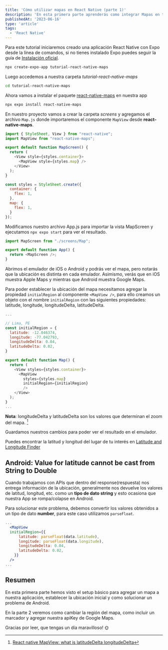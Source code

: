 ```yaml
---
title: 'Cómo utilizar mapas en React Native (parte 1)'
description: 'En esta primera parte aprenderás como integrar Mapas en tu aplicación React Native'
publishedAt: '2023-06-16'
type: 'article'
tags:
  - 'React Native'
---
```


Para este tutorial iniciaremos creado una aplicación React Native con Expo desde la línea de comandos, si no tienes instalado Expo puedes seguir la guía de [Instalación oficial](https://docs.expo.io/get-started/installation/).

```bash
npx create-expo-app tutorial-react-native-maps
```

Luego accedemos a nuestra carpeta _tutorial-react-native-maps_

```bash
cd tutorial-react-native-maps
```

Ahora vamos a instalar el paquete [react-native-maps](https://github.com/react-native-maps/react-native-maps) en nuestra app

```bash
npx expo install react-native-maps
```

En nuestro proyecto vamos a crear la carpeta _screens_ y agregamos el archivo `Map.js` donde importaremos el componente `MapView` desde **react-native-maps**.

```jsx:screens/Map.js {2,4-10}
import { StyleSheet, View } from "react-native";
import MapView from "react-native-maps";

export default function MapScreen() {
  return (
    <View style={styles.container}>
      <MapView style={styles.map} />
    </View>
  );
}

const styles = StyleSheet.create({
  container: {
    flex: 1,
  },
  map: {
    flex: 1,
  }
});
```

Modificamos nuestro archivo App.js para importar la vista MapScreen y ejecutamos `npx expo start` para ver el resultado.

```jsx:App.js
import MapScreen from "./screens/Map";

export default function App() {
  return <MapScreen />;
}
```

Abrimos el emulador de iOS o Android y podrás ver el mapa, pero notarás que la ubicación es distinta en cada emulador. Asimismo, verás que en iOS muestra Apple Maps y mientras que Android muestra Google Maps.

<PostImage
  src="/images/posts/como-utilizar-mapas-en-react-native/default-location.png"
  layout="responsive"
  width={500}
  height={420}
  objectFit="cover"
  objectFit="cover"
  alt="Image de mapa en emulador iOS y Android"
/>

Para poder establecer la ubicación del mapa necesitamos agregar la propiedad `initialRegion` al componente `<MapView />`, para ello creamos un objeto con el nombre `initialRegion` con las siguientes propiedades: latitude, longitude, longitudeDelta, latitudeDelta.

```jsx:screens/Map.js {4-9,16}
...

// Lima, PE
const initialRegion = {
  latitude: -12.046374,
  longitude: -77.042793,
  longitudeDelta: 0.04,
  latitudeDelta: 0.02,
}

export default function Map() {
  return (
    <View styles={styles.container}>
      <MapView
        styles={styles.map}
        initialRegion={initialRegion}
        />
    </View>
  );
}
...

```

**Nota**: longitudeDelta y latitudeDelta son los valores que determinan el zoom del mapa. [^1]

Guardamos nuestros cambios para poder ver el resultado en el emulador.

<PostImage
  src="/images/posts/como-utilizar-mapas-en-react-native/initial-region.png"
  layout="responsive"
  width={500}
  height={420}
  objectFit="cover"
  alt="Image de mapa en emulador iOS y Android"
/>

Puedes encontrar la latitud y longitud del lugar de tu interés en [Latitude and Longitude Finder](https://www.latlong.net/)

## Android: Value for latitude cannot be cast from String to Double

Cuando trabajamos con APIs que dentro del response(respuesta) nos entrega información de la ubicación, generalmente nos devuelve los valores de latitud, longitud, etc. como un **tipo de dato string** y esto ocasiona que nuestra App se rompa/colapse en Android.

<PostImage
  src="/images/posts/como-utilizar-mapas-en-react-native/android-error.png"
  layout="responsive"
  width={500}
  height={420}
  objectFit="cover"
  alt="Image de error en Android"
/>

Para solucionar este problema, debemos convertir los valores obtenidos a un tipo de dato **number**, para este caso utilizamos `parseFloat`.

```jsx
...
  <MapView
  initialRegion={{
      latitude: parseFloat(data.latitude),
      longitude: parseFloat(data.longitude),
      longitudeDelta: 0.04,
      latitudeDelta: 0.02,
    }}
  />
...

```

## Resumen

En esta primera parte hemos visto el setup básico para agregar un mapa a nuestra aplicación, establecer la ubicación inicial y como solucionar un problema de Android.

En la parte 2 veremos como cambiar la región del mapa, como incluir un marcador y agregar nuestra apiKey de Google Maps.

Gracias por leer, que tengas un día maravilloso! 🌞

[^1]: [React native MapView: what is latitudeDelta longitudeDelta](https://stackoverflow.com/questions/50882700/react-native-mapview-what-is-latitudedelta-longitudedelta)
